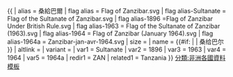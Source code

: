 {{ {{{1<noinclude>|country showdata</noinclude>}}}
| alias = 桑給巴爾
| flag alias = Flag of Zanzibar.svg
| flag alias-Sultanate = Flag of the Sultanate of Zanzibar.svg
| flag alias-1896 =Flag of Zanzibar Under British Rule.svg
| flag alias-1963 = Flag of the Sultanate of Zanzibar (1963).svg
| flag alias-1964 = Flag of Zanzibar (January 1964).svg
| flag alias-1964a = Zanzibar-jan-avr-1964.svg
| size = {{{size|}}}
| name = {{#if: {{{name|}}} | {{{name|}}} | 桑给巴尔 }}
| altlink = {{{altlink|}}}
| variant = {{{variant|}}}
<noinclude>
| var1 = Sultanate
| var2 = 1896
| var3 = 1963
| var4 = 1964
| var5 = 1964a
| redir1 = ZAN
| related1 = Tanzania
</noinclude>
}}<noinclude>
[[分類:非洲各國資料模板]]
</noinclude>